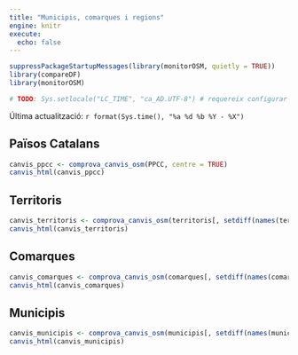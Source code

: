 ```yaml
---
title: "Municipis, comarques i regions"
engine: knitr
execute:
  echo: false
---
```




```r
suppressPackageStartupMessages(library(monitorOSM, quietly = TRUE))
library(compareDF)
library(monitorOSM)

# TODO: Sys.setlocale("LC_TIME", "ca_AD.UTF-8") # requereix configurar locale a gh action
```

Última actualització: `r format(Sys.time(), "%a %d %b %Y - %X")`

## Països Catalans

```r
canvis_ppcc <- comprova_canvis_osm(PPCC, centre = TRUE)
canvis_html(canvis_ppcc)
```

## Territoris

```r
canvis_territoris <- comprova_canvis_osm(territoris[, setdiff(names(territoris), "regio")], centre = TRUE)
canvis_html(canvis_territoris)
```

## Comarques

```r
canvis_comarques <- comprova_canvis_osm(comarques[, setdiff(names(comarques), "regio")], centre = TRUE)
canvis_html(canvis_comarques)
```

## Municipis

```r
canvis_municipis <- comprova_canvis_osm(municipis[, setdiff(names(municipis), c("regio", "comarca"))], centre = TRUE)
canvis_html(canvis_municipis)
```
